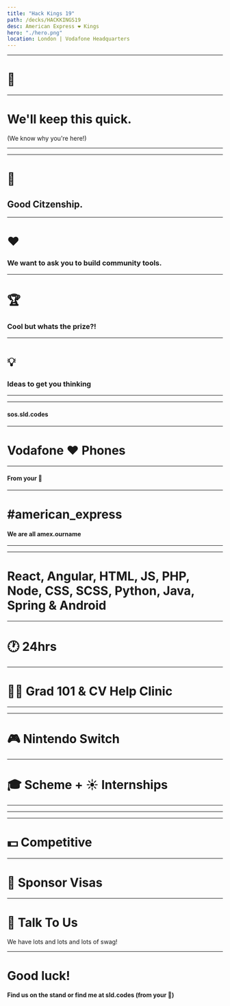 ```yaml
---
title: "Hack Kings 19"
path: /decks/HACKKINGS19
desc: American Express ❤️ Kings
hero: "./hero.png"
location: London | Vodafone Headquarters
---
```





<Preload />
<Controls />


<PresImage image={AmericanExpress}/>

---
# 👋

---

# We'll keep this quick.

(We know why you're here!)

---

<PresImage image={Challenge}/>

---

# 💪

## Good Citzenship. 

---

# ❤️

### We want to ask you to build community tools. 

---

# 🏆

### Cool but whats the prize?!

---

# 💡

### Ideas to get you thinking

---

<PresImage image={FirstHack}/>

---

<PresImage image={SOS}/>

<h4 className="is-orange margin-0">sos.sld.codes</h4>

---

# Vodafone ❤️ Phones

---

<PresImage image={VodafoneSucks}/>

<h4 className="is-pink margin-0">From your 📱</h4>

---

<h1 className="is-pink"> #american_express </h1>

<h4> We are all <span className="is-orange">amex.ourname</span> </h4>

---

<PresImage image={Engineers}/>

---

<div class="container">

<h1>React, Angular, HTML, JS, PHP, Node, CSS, SCSS, Python, Java, Spring & Android</h1>

</div>

---

# 🕐 24hrs

---

# 👩‍🎓 Grad 101 & CV Help Clinic 

---

<PresImage image={Esc}/>

---

# 🎮 Nintendo Switch

---

# 🎓 Scheme + ☀️ Internships

---

<PresImage image={Brighton}/>

---

<PresImage image={London}/>

---

# 💵 Competitive

---

# 🛂 Sponsor Visas

---

# 💬 Talk To Us

We have lots and lots and lots of swag!

---

<Controls />

# Good luck!

<h4> Find us on the stand or find me at <span className="is-pink"> sld.codes </span> (from your 📱)</h4>
